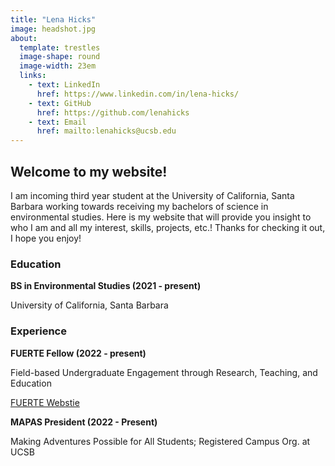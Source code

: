 ```yaml
---
title: "Lena Hicks"
image: headshot.jpg
about: 
  template: trestles
  image-shape: round
  image-width: 23em
  links:
    - text: LinkedIn
      href: https://www.linkedin.com/in/lena-hicks/
    - text: GitHub
      href: https://github.com/lenahicks
    - text: Email
      href: mailto:lenahicks@ucsb.edu
---
```


## Welcome to my website!

I am incoming third year student at the University of California, Santa Barbara working towards receiving my bachelors of science in environmental studies. Here is my website that will provide you insight to who I am and all my interest, skills, projects, etc.! Thanks for checking it out, I hope you enjoy!

### Education

**BS in Environmental Studies (2021 - present)**

University of California, Santa Barbara

### Experience

**FUERTE Fellow (2022 - present)**

Field-based Undergraduate Engagement through Research, Teaching, and Education

[FUERTE Webstie](https://fuerte.eemb.ucsb.edu/)

**MAPAS President (2022 - Present)**

Making Adventures Possible for All Students; Registered Campus Org. at UCSB
